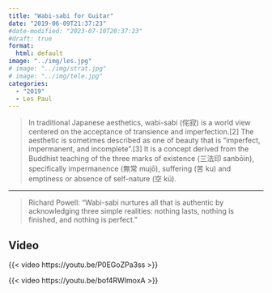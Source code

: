 ```yaml
---
title: "Wabi-sabi for Guitar"
date: "2019-06-09T21:37:23"
#date-modified: "2023-07-10T20:37:23"
#draft: true
format: 
  html: default
image: "../img/les.jpg"
# image: "../img/strat.jpg"
# image: "../img/tele.jpg"
categories:
  - "2019"
  - Les Paul
---
```


> In traditional Japanese aesthetics, wabi-sabi (侘寂) is a world view centered on the acceptance of transience and imperfection.\[2\] The aesthetic is sometimes described as one of beauty that is "imperfect, impermanent, and incomplete".\[3\] It is a concept derived from the Buddhist teaching of the three marks of existence (三法印 sanbōin), specifically impermanence (無常 mujō), suffering (苦 ku) and emptiness or absence of self-nature (空 kū).

<hr>

> Richard Powell: "Wabi-sabi nurtures all that is authentic by acknowledging three simple realities: nothing lasts, nothing is finished, and nothing is perfect."

## Video

{{< video https://youtu.be/P0EGoZPa3ss >}}

{{< video https://youtu.be/bof4RWImoxA >}}
